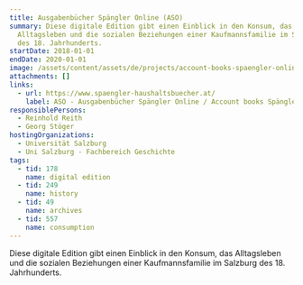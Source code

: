 ```yaml
---
title: Ausgabenbücher Spängler Online (ASO)
summary: Diese digitale Edition gibt einen Einblick in den Konsum, das
  Alltagsleben und die sozialen Beziehungen einer Kaufmannsfamilie im Salzburg
  des 18. Jahrhunderts.
startDate: 2018-01-01
endDate: 2020-01-01
image: /assets/content/assets/de/projects/account-books-spaengler-online-aso/aso_entree.jpg
attachments: []
links:
  - url: https://www.spaengler-haushaltsbuecher.at/
    label: ASO - Ausgabenbücher Spängler Online / Account books Spängler Online
responsiblePersons:
  - Reinhold Reith
  - Georg Stöger
hostingOrganizations:
  - Universität Salzburg
  - Uni Salzburg - Fachbereich Geschichte
tags:
  - tid: 178
    name: digital edition
  - tid: 249
    name: history
  - tid: 49
    name: archives
  - tid: 557
    name: consumption
---
```

Diese digitale Edition gibt einen Einblick in den Konsum, das Alltagsleben und die sozialen Beziehungen einer Kaufmannsfamilie im Salzburg des 18. Jahrhunderts.
